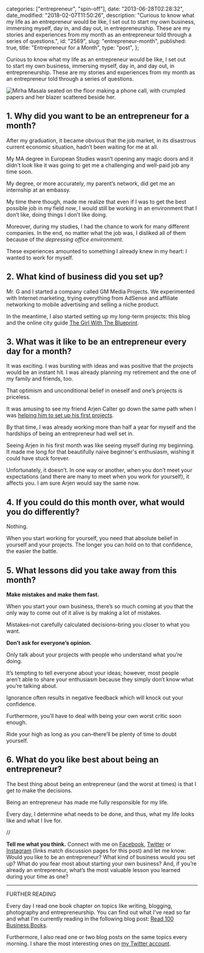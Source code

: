 
  categories: ["entrepreneur", "spin-off"],
  date: "2013-06-28T02:28:32",
  date_modified: "2018-02-07T11:50:26",
  description:
    "Curious to know what my life as an entrepreneur would be like, I set out to start my own business, immersing myself, day in, and day out, in entrepreneurship. These are my stories and experiences from my month as an entrepreneur told through a series of questions.",
  id: "2569",
  slug: "entrepreneur-month",
  published: true,
  title: "Entrepreneur for a Month",
  type: "post",
};


Curious to know what my life as an entrepreneur would be like, I set out to start my own business, immersing myself, day in, and day out, in entrepreneurship. These are my stories and experiences from my month as an entrepreneur told through a series of questions.

![Mirha Masala seated on the floor making a phone call, with crumpled papers and her blazer scattered beside her.](/pages/tsop/posts/entrepreneur-month/woman-suit-phone_1.jpg)

## 1. Why did you want to be an entrepreneur for a month?

After my graduation, it became obvious that the job market, in its disastrous current economic situation, hadn’t been waiting for me at all.

My MA degree in European Studies wasn’t opening any magic doors and it didn’t look like it was going to get me a challenging and well-paid job any time soon.

My degree, or more accurately, my parent’s network, did get me an internship at an embassy.

My time there though, made me realize that even if I was to get the best possible job in my field *now*, I would still be working in an environment that I don’t like, doing things I don’t like doing.

Moreover, during my studies, I had the chance to work for many different companies. In the end, no matter what the job was, I disliked all of them because of _the depressing office environment_.

These experiences amounted to something I already knew in my heart: I wanted to work for myself.

## 2. What kind of business did you set up?

Mr. G and I started a company called GM Media Projects. We experimented with Internet marketing, trying everything from AdSense and affiliate networking to mobile advertising and selling a niche product.

In the meantime, I also started setting up my long-term projects: this blog and the online city guide [The Girl With The Blueprint](http://www.thegirlwiththeblueprint.com).

## 3. What was it like to be an entrepreneur every day for a month?

It was exciting. I was bursting with ideas and was positive that the projects would be an instant hit. I was already planning my retirement and the one of my family and friends, too.

That optimism and unconditional belief in oneself and one’s projects is priceless.

It was amusing to see my friend Arjen Calter go down the same path when I was [helping him to set up his first projects](/tsop/posts/philanthropist-month/).

By that time, I was already working more than half a year for myself and the hardships of being an entrepreneur had well set in.

Seeing Arjen in his first month was like seeing myself during my beginning. It made me long for that beautifully naive beginner's enthusiasm, wishing it could have stuck forever.

Unfortunately, it doesn’t. In one way or another, when you don’t meet your expectations (and there are many to meet when you work for yourself), it affects you. I am sure Arjen would say the same now.

## 4. If you could do this month over, what would you do differently?

Nothing.

When you start working for yourself, you need that absolute belief in yourself and your projects. The longer you can hold on to that confidence, the easier the battle.

## 5. What lessons did you take away from this month?

**Make mistakes and make them fast.**

When you start your own business, there’s so much coming at you that the only way to come out of it alive is by making a lot of mistakes.

Mistakes–not carefully calculated decisions–bring you closer to what you want.

**Don’t ask for everyone’s opinion.**

Only talk about your projects with people who understand what you’re doing.

It’s tempting to tell everyone about your ideas; however, most people aren’t able to share your enthusiasm because they simply don’t know what you’re talking about.

Ignorance often results in negative feedback which will knock out your confidence.

Furthermore, you’ll have to deal with being your own worst critic soon enough.

Ride your high as long as you can–there’ll be plenty of time to doubt yourself.

## 6. What do you like best about being an entrepreneur?

The best thing about being an entrepreneur (and the worst at times) is that I get to make the decisions.

Being an entrepreneur has made me fully responsible for my life.

Every day, I determine what needs to be done, and thus, what my life looks like and what I live for.

//

**Tell me what you think.** Connect with me on [Facebook](https://www.facebook.com/thespinoffproject/photos/pb.443190319046192.-2207520000.1424078826./889500384415181/), [Twitter](https://twitter.com/mirhamasala/status/560551396156928000) or [Instagram](http://instagram.com/p/ym_0XTkyJn/) (links match discussion pages for this post) and let me know: Would you like to be an entrepreneur? What kind of business would you set up? What do you fear most about starting your own business? And, if you’re already an entrepreneur, what’s the most valuable lesson you learned during your time as one?

---

FURTHER READING

Every day I read one book chapter on topics like writing, blogging, photography and entrepreneurship. You can find out what I’ve read so far and what I'm currently reading in the following blog post: [Read 100 Business Books](/tsop/posts/read-business-books).

Furthermore, I also read one or two blog posts on the same topics every morning. I share the most interesting ones on [my Twitter account](http://www.twitter.com/mirhamasala/).
